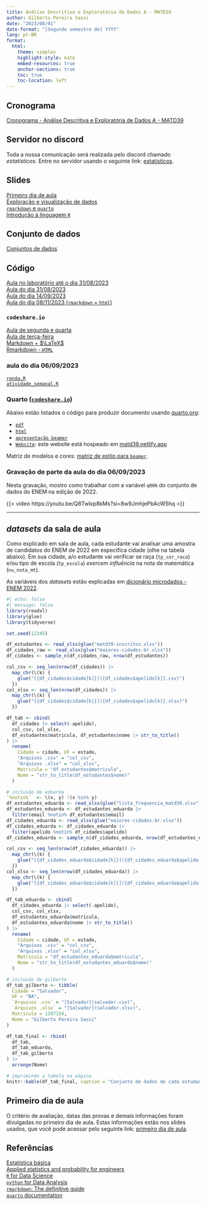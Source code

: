 ```yaml
---
title: Análise Descritiva e Exploratória de Dados A - MATD39
author: Gilberto Pereira Sassi
date: "2023/08/01"
date-format: "[Segundo semestre de] YYYY"
lang: pt-BR
format:
  html:
    theme: simplex
    highlight-style: kate
    embed-resources: true
    anchor-sections: true
    toc: true
    toc-location: left
---
```


## Cronograma

[Cronograma - Análise Descritiva e Exploratória de Dados A - MATD39](cronograma-matd39.xlsx)

## Servidor no discord

Toda a nossa comunicação será realizada pelo discord chamado _estatísticos_. Entre no servidor usando o seguinte link: [estatísticos](https://discord.gg/48u3s5JcrA).

## Slides

[Primeiro dia de aula](primeiro-dia-matd39.pdf){target="_blank"}<br>
[Exploração e visualização de dados](exploracao-visualizacao.pdf){target="_blank"}<br>
[`rmarkdown` e `quarto`](rmarkdown-quarto.pdf){target="_blank"}<br>
[Introdução à linguagem `R`](linguagem-r.pdf){target="_blank"}

## Conjunto de dados

[Conjuntos de dados](conjunto_dados.zip)

## Código

[Aula no laboratório até o dia 31/08/2023](arquivos.zip){target="_blank"}<br>
[Aula do dia 31/08/2023](https://docs.google.com/spreadsheets/d/15yqfrpXLJKrmu-RLDT8OWUBgH8PK1QRlv1wRjdrO8SQ/edit?usp=sharing){target="_blank"}<br>
[Aula do dia 14/09/2023](https://docs.google.com/spreadsheets/d/1Kpa5sFp0350MPFVsbrVYCfLRyq1ZT1fo3so5biFuizQ/edit?usp=sharing){target="_blank"}<br>
[Aula do dia 08/11/2023 (`rmarkdown` + `html`)](aula_dia_2023_11_08.zip)

### `codeshare.io`

[Aula de segunda e quarta](https://codeshare.io/mpwBxb){target="_blank"}<br>
[Aula de terça-feira](https://codeshare.io/DZON3r){target="_blank"}<br>
[Markdown + $\LaTeX$](https://codeshare.io/JboZzd){target="_blank"}<br>
[Rmarkdown - `HTML`](https://codeshare.io/OdMwBx){target="_blank"}

### aula do dia 06/09/2023

[`renda.R`](renda-2023-09-05.R)<br>
[`atividade_semanal.R`](atividade_semanal-2023-09-05.R)

### Quarto ([**`codeshare.io`**](https://codeshare.io/){target="_blank"})

Abaixo estão listados o código para produzir documento usando [quarto.org](https://quarto.org/){target="_blank"}:

* [`pdf`](https://gist.github.com/gilberto-sassi/e9642d62c42531de212187258bc078a6){target="_blank"}
* [`html`](https://gist.github.com/gilberto-sassi/050ed601f35ce988ad02d82572e38586){target="_blank"}
* [`apresentação beamer`](https://gist.github.com/gilberto-sassi/58b5f3adbbe7b9bd160100d8e8f02854){target="_blank"}
* [`Website`](https://github.com/gilberto-sassi/website-matd39.git){target="_blank"}: este website está hospeado em [matd39.netlify.app](https://matd39.netlify.app){target="_blank"}

Matriz de modelos e cores: [matriz de estilo para `beamer`](https://mpetroff.net/files/beamer-theme-matrix/){target="_blank"}.


### Gravação de parte da aula do dia 06/09/2023

Nesta gravação, mostro como trabalhar com a variável `q006` do conjunto de dados do ENEM na edição de 2022.

{{< video https://youtu.be/Q8Twlxp8kMs?si=8w9JmhjePbAcW5hq >}}

---

## _datasets_ da sala de aula
Como explicado em sala de aula, cada estudante vai analisar uma amostra de candidatos do ENEM de 2022 em específica cidade (olhe na tabela abaixo). Em sua cidade, a/o estudante vai verificar se raça (`tp_cor_raca`) e/ou tipo de escola (`tp_escola`) _exercem influência_ na nota de matemática (`nu_nota_mt`).

As variáveis dos _datasets_ estão explicadas em [dicionário microdados - ENEM 2022](dicionario_enem_2022.xlsx).

```r
#| echo: false
#| message: false
library(readxl)
library(glue)
library(tidyverse)

set.seed(12345)

df_estudantes <- read_xlsx(glue("matd39-inscritos.xlsx"))
df_cidades_raw <- read_xlsx(glue("maiores-cidades-br.xlsx"))
df_cidades <- sample_n(df_cidades_raw, nrow(df_estudantes))

col_csv <- seq_len(nrow(df_cidades)) |>
  map_chr(\(k) {
    glue("[{df_cidades$cidade[k]}]({df_cidades$apelido[k]}.csv)")
  })
col_xlsx <- seq_len(nrow(df_cidades)) |>
  map_chr(\(k) {
    glue("[{df_cidades$cidade[k]}]({df_cidades$apelido[k]}.xlsx)")
  })

df_tab <- cbind(
  df_cidades |> select(-apelido),
  col_csv, col_xlsx,
  df_estudantes$matricula, df_estudantes$nome |> str_to_title()
) |>
  rename(
    Cidade = cidade, UF = estado,
    "Arquivos .csv" = "col_csv",
    "Arquivos .xlsx" = "col_xlsx",
    Matricula = "df_estudantes$matricula",
    Nome = "str_to_title(df_estudantes$nome)"
  )

# inclusão de eduarda
`%notin%`  <- \(x, y) !(x %in% y)
df_estudantes_eduarda <- read_xlsx(glue("lista_frequencia_matd39.xlsx"))
df_estudantes_eduarda <- df_estudantes_eduarda |>
  filter(email %notin% df_estudantes$email)
df_cidades_eduarda <- read_xlsx(glue("maiores-cidades-br.xlsx"))
df_cidades_eduarda <- df_cidades_eduarda |>
  filter(apelido %notin% df_cidades$apelido)
df_cidades_eduarda <- sample_n(df_cidades_eduarda, nrow(df_estudantes_eduarda))

col_csv <- seq_len(nrow(df_cidades_eduarda)) |>
  map_chr(\(k) {
    glue("[{df_cidades_eduarda$cidade[k]}]({df_cidades_eduarda$apelido[k]}.csv)")
  })
col_xlsx <- seq_len(nrow(df_cidades_eduarda)) |>
  map_chr(\(k) {
    glue("[{df_cidades_eduarda$cidade[k]}]({df_cidades_eduarda$apelido[k]}.xlsx)")
  })

df_tab_eduarda <- cbind(
  df_cidades_eduarda |> select(-apelido),
  col_csv, col_xlsx,
  df_estudantes_eduarda$matricula,
  df_estudantes_eduarda$nome |> str_to_title()
) |>
  rename(
    Cidade = cidade, UF = estado,
    "Arquivos .csv" = "col_csv",
    "Arquivos .xlsx" = "col_xlsx",
    Matricula = "df_estudantes_eduarda$matricula",
    Nome = "str_to_title(df_estudantes_eduarda$nome)"
  )

# inclusão de gilberto
df_tab_gilberto <- tibble(
  Cidade = "Salvador",
  UF = "BA",
  `Arquivos .csv` = "[Salvador](salvador.csv)",
  `Arquivos .xlsx` = "[Salvador](salvador.xlsx)",
  Matricula = 1297159,
  Nome = "Gilberto Pereira Sassi"
)

df_tab_final <- rbind(
  df_tab,
  df_tab_eduarda,
  df_tab_gilberto
) |>
  arrange(Nome)

# imprimindo a tabela na página
knitr::kable(df_tab_final, caption = "Conjunto de dados de cada estudante com amostras de candidatos do ENEM 2022 para cidades do Brasil.")
```

## Primeiro dia de aula

O critério de avaliação, datas das provas e demais informações foram divulgadas no primeiro dia de aula. Estas informações estão nos slides usados, que você pode acessar pelo seguinte link: [primeiro dia de aula](primeiro-dia-matd39.pdf){target="_blank"}.

## Referências

[Estatística básica](estatistica-basica-bussab-morettin.pdf){target="_blank"}<br>
[Applied statistics and probability for engineers](applied-statistics-montgomery.pdf){target="_blank"}<br>
[`R` for Data Science](https://r4ds.hadley.nz/){target="_blank"}<br>
[`python` for Data Analysis](https://wesmckinney.com/book/){target="_blank"}<br>
[`rmarkdown`: The definitive guide](https://bookdown.org/yihui/rmarkdown/){target="_blank"}<br>
[`quarto` documentation](https://quarto.org/docs/guide/){target="_blank"}